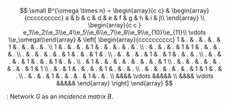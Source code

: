 
::: {#fig-incidence-mat}

$$
\small
B^{\omega \times n} =
\begin{array}{c c}
& \begin{array}{cccccccccc} a & b & c & d & e & f & g & h & i & j\\ \end{array} \\
\begin{array}{c c } e_1\\e_2\\e_3\\e_4\\e_5\\e_6\\e_7\\e_8\\e_9\\e_{10}\\e_{11}\\ \vdots \\e_\omega\\\end{array} &
\left[
\begin{array}{cccccccccc}
  1  &  .  &  .  &  .  &  .  &  1  &  .  &  .  &  .  &  . \\
  1  &  .  &  .  &  .  &  1  &  .  &  .  &  .  &  .  &  . \\
  .  &  .  &  .  &  .  &  1  &  1  &  .  &  .  &  .  &  . \\
  .  &  .  &  .  &  .  &  .  &  1  &  .  &  .  &  1  &  . \\
  .  &  .  &  .  &  .  &  1  &  .  &  1  &  .  &  .  &  . \\
  .  &  .  &  .  &  .  &  1  &  .  &  .  &  1  &  .  &  . \\
  .  &  1  &  .  &  .  &  .  &  .  &  .  &  .  &  .  &  1 \\
  .  &  .  &  .  &  .  &  .  &  .  &  .  &  .  &  1  &  1 \\
  .  &  .  &  1  &  .  &  .  &  .  &  1  &  .  &  .  &  . \\
  .  &  .  &  .  &  .  &  .  &  .  &  1  &  1  &  .  &  . \\
  .  &  .  &  .  &  1  &  .  &  .  &  .  &  1  &  .  &  . \\
  &&&& \vdots &&&&&
  \\
  &&&& \vdots &&&&&
   \end{array}
\right]
\end{array}
$$

: Network $G$ as an _incidence matrix_ $B$. 

:::
